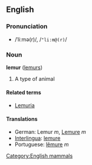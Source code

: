 ==English==
=== Pronunciation ===
*/ˈliːmə(r)/, /<tt>"li:m@(r)</tt>/

=== Noun ===
'''lemur''' ([[lemurs]])

# A type of animal

====Related terms====
*[[Lemuria]]

==== Translations ====
*German: Lemur ''m'', [[Lemure]] ''m''
*[[Interlingua]]: [[lemure]]
*Portuguese: [[lêmure]] ''m''

[[Category:English mammals]]